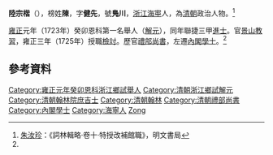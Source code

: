 '''陸宗楷'''（{{bd|？||？|}}），榜姓'''陳'''，字'''健先'''，號'''鳬川'''，[[浙江|浙江]][[海寕|海寕]]人，為[[清朝|清朝]]政治人物。<ref name="#1">[[朱汝珍|朱汝珍]]：《詞林輯略·卷十·特授改補館職》，明文書局</ref>

[[雍正|雍正]]元年（1723年）癸卯恩科第一名舉人（[[解元|解元]]），同年聯捷三甲[[進士|進士]]。官[[景山|景山]][[教習|教習]]，雍正三年（1725年）授職[[檢討|檢討]]。歷官[[禮部尚書|禮部尚書]]，左遷[[內閣學士|內閣學士]]。<ref name="#1"/>

==參考資料==
{{reflist}}

{{清朝人物小作品}}
{{雍正元年癸卯恩科殿試金榜}}
{{特授改補館職翰林}}
{{DEFAULTSORT:Lu陸}}
[[Category:雍正元年癸卯恩科浙江鄉試舉人|Category:雍正元年癸卯恩科浙江鄉試舉人]]
[[Category:清朝浙江鄉試解元|Category:清朝浙江鄉試解元]]
[[Category:清朝翰林院庶吉士|Category:清朝翰林院庶吉士]]
[[Category:清朝翰林|Category:清朝翰林]]
[[Category:清朝禮部尚書|Category:清朝禮部尚書]]
[[Category:內閣學士|Category:內閣學士]]
[[Category:海寧人|Category:海寧人]]
[[Category:陸姓|Zong]]